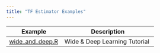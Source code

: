 ```yaml
---
title: "TF Estimator Examples"
---
```


| Example  | Description   |
|----------------------|------------------------------------|
| [wide_and_deep.R](wide_and_deep.html) | Wide & Deep Learning Tutorial |

